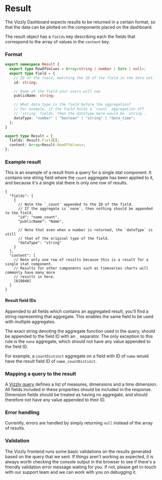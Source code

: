 # Result

The Vizzly Dashboard expects results to be returned in a certain format, so that the data
can be plotted on the components placed on the dashboard.

The result object has a `fields` key describing each the fields
that correspond to the array of values in the `content` key.

### Format

```typescript
export namespace Result {
  export type RowOfValues = Array<string | number | Date | null>;
  export type Field = {
    // ID of the field, matching the ID of the field in the data set.
    id: string;

    // Name of the field your users will see
    publicName: string;

    // What data type is the field before the aggregation?
    // For example, if the field holds a `count` aggregation off
    // `string` fields, then the dataType here would be `string`.
    dataType: "number" | "boolean" | "string" | "date_time";
  };
}

export type Result = {
  fields: Result.Field[];
  content: Array<Result.RowOfValues>;
};
```

### Example result

This is an example of a result from a query for a single stat component. It contains one string field where the
`count` aggregate has been applied to it, and because it's a single stat there is only one row of results.

```jsonc
{
  "fields": [
    {
      // Note the `_count` appended to the ID of the field.
      // If the aggregate is `none`, then nothing should be appended to the field.
      "id": "name_count",
      "publicName": "Name",

      // Note that even when a number is returned, the `dataType` is still
      // that of the original type of the field.
      "dataType": "string"
    }
  ],
  "content": [
    // Note only one row of results because this is a result for a single stat component.
    // Results for other components such as timeseries charts will commonly have many more
    // results in here.
    [619040]
  ]
}
```

#### Result field IDs

Appended to all fields which contains an aggregated result, you'll find a string representing
that aggregate. This enables the same field to be used with multiple aggregates.

The exact string denoting the aggregate function used in the query, should be appended to the field
ID with an `_` separator. The only exception to this rule is the `none` aggregate, which should not
have any value appended to the field ID.

For example, a `countDistinct` aggregate on a field with ID of `name` would have the result field ID of
`name_countDistinct`.

### Mapping a query to the result

A [Vizzly query](./query) defines a list of measures, dimensions and a time dimension. All fields included
in these properties should be included in the response. Dimension fields should be treated as having no aggregate,
and should therefore not have any value appended to their ID.

### Error handling

Currently, errors are handled by simply returning `null` instead of the array of results.

### Validation

The Vizzly frontend runs some basic validations on the results generated based on the query that
we sent. If things aren't working as expected, it is always worth checking the console output in the browser
to see if there's a friendly validation error message waiting for you. If not, please get in-touch with our
support team and we can work with you on debugging it.
